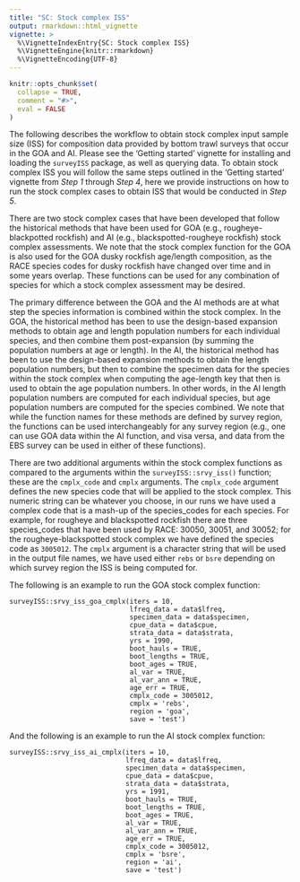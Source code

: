 ```yaml
---
title: "SC: Stock complex ISS"
output: rmarkdown::html_vignette
vignette: >
  %\VignetteIndexEntry{SC: Stock complex ISS}
  %\VignetteEngine{knitr::rmarkdown}
  %\VignetteEncoding{UTF-8}
---
```


```r
knitr::opts_chunk$set(
  collapse = TRUE,
  comment = "#>",
  eval = FALSE
)
```

The following describes the workflow to obtain stock complex input sample size (ISS) for composition data provided by bottom trawl surveys that occur in the GOA and AI.
Please see the 'Getting started' vignette for installing and loading the `surveyISS` package, as well as querying data.
To obtain stock complex ISS you will follow the same steps outlined in the 'Getting started' vignette from *Step 1* through *Step 4*, here we provide instructions on how to run the stock complex cases to obtain ISS that would be conducted in *Step 5*.

There are two stock complex cases that have been developed that follow the historical methods that have been used for GOA (e.g., rougheye-blackpotted rockfish) and AI (e.g., blackspotted-rougheye rockfish) stock complex assessments.
We note that the stock complex function for the GOA is also used for the GOA dusky rockfish age/length composition, as the RACE species codes for dusky rockfish have changed over time and in some years overlap.
These functions can be used for any combination of species for which a stock complex assessment may be desired.

The primary difference between the GOA and the AI methods are at what step the species information is combined within the stock complex.
In the GOA, the historical method has been to use the design-based expansion methods to obtain age and length population numbers for each individual species, and then combine them post-expansion (by summing the population numbers at age or length).
In the AI, the historical method has been to use the design-based expansion methods to obtain the length population numbers, but then to combine the specimen data for the species within the stock complex when computing the age-length key that then is used to obtain the age population numbers.
In other words, in the AI length population numbers are computed for each individual species, but age population numbers are computed for the species combined.
We note that while the function names for these methods are defined by survey region, the functions can be used interchangeably for any survey region (e.g., one can use GOA data within the AI function, and visa versa, and data from the EBS survey can be used in either of these functions).

There are two additional arguments within the stock complex functions as compared to the arguments within the `surveyISS::srvy_iss()` function; these are the `cmplx_code` and `cmplx` arguments. 
The `cmplx_code` argument defines the new species code that will be applied to the stock complex.
This numeric string can be whatever you choose, in our runs we have used a complex code that is a mash-up of the species_codes for each species.
For example, for rougheye and blackspotted rockfish there are three species_codes that have been used by RACE: 30050, 30051, and 30052; for the rougheye-blackspotted stock complex we have defined the species code as `3005012`.
The `cmplx` argument is a character string that will be used in the output file names, we have used either `rebs` or `bsre` depending on which survey region the ISS is being computed for.

The following is an example to run the GOA stock complex function:

```
surveyISS::srvy_iss_goa_cmplx(iters = 10, 
                              lfreq_data = data$lfreq, 
                              specimen_data = data$specimen, 
                              cpue_data = data$cpue, 
                              strata_data = data$strata, 
                              yrs = 1990, 
                              boot_hauls = TRUE, 
                              boot_lengths = TRUE, 
                              boot_ages = TRUE, 
                              al_var = TRUE, 
                              al_var_ann = TRUE, 
                              age_err = TRUE,
                              cmplx_code = 3005012,
                              cmplx = 'rebs',
                              region = 'goa', 
                              save = 'test')
```

And the following is an example to run the AI stock complex function:

```
surveyISS::srvy_iss_ai_cmplx(iters = 10, 
                             lfreq_data = data$lfreq, 
                             specimen_data = data$specimen, 
                             cpue_data = data$cpue, 
                             strata_data = data$strata,
                             yrs = 1991,
                             boot_hauls = TRUE, 
                             boot_lengths = TRUE, 
                             boot_ages = TRUE, 
                             al_var = TRUE, 
                             al_var_ann = TRUE, 
                             age_err = TRUE,
                             cmplx_code = 3005012,
                             cmplx = 'bsre',
                             region = 'ai',  
                             save = 'test')
```

